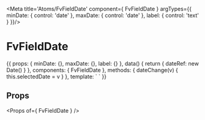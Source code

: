 
<Meta title='Atoms/FvFieldDate' component={ FvFieldDate } argTypes={{
  minDate: { control: 'date' },
  maxDate: { control: 'date' },
  label: { control: 'text' }
}}/>

# FvFieldDate

<Canvas>
<Story name='Common' height='150px' args={{
  minDate: new Date(2020, 8, 20),
  maxDate: new Date(2020, 9, 20),
  label: 'Date label'
}}>{{
  props: {
    minDate: {},
    maxDate: {},
    label: {}
  },
  data() {
    return {
      dateRef: new Date()
    }
  },
  components: { FvFieldDate },
  methods: {
    dateChange(v) {
      this.selectedDate = v
    }
  },
  template: `<FvFieldDate
      :minDate="minDate"
      :maxDate="maxDate"
      :dateRef="dateRef"
      :label="label"
      @date:changed="dateChange"
    >
    </FvFieldDate>`
}}</Story>
</Canvas>

## Props

<Props of={ FvFieldDate } />
